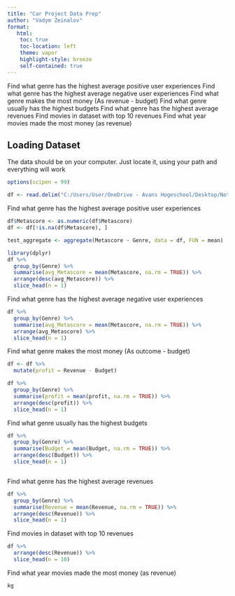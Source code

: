 ```yaml
---
title: "Car Project Data Prep"
author: "Vadym Zeinalov"
format:
   html:
    toc: true
    toc-location: left
    theme: vapor
    highlight-style: breeze
    self-contained: true
---
```


Find what genre has the highest average positive user experiences
Find what genre has the highest average negative user experiences
Find what genre makes the most money (As revenue - budget)
Find what genre usually has the highest budgets
Find what genre has the highest average revenues 
Find movies in dataset with top 10 revenues
Find what year movies made the most money (as revenue)



## Loading Dataset

The data should be on your computer. Just locate it, using your path and everything will work


```r
options(scipen = 99)
```

```r
df <- read.delim("C:/Users/User/OneDrive - Avans Hogeschool/Desktop/Notre Dame/Grow Irish I/datawranglingpractice/movie_budget_rating.csv", fileEncoding="UTF-16LE", sep="\t", header=TRUE)
```



Find what genre has the highest average positive user experiences
```r

df$Metascore <- as.numeric(df$Metascore)
df <- df[!is.na(df$Metascore), ]

test_aggregate <- aggregate(Metascore ~ Genre, data = df, FUN = mean)

library(dplyr)
df %>% 
  group_by(Genre) %>% 
  summarise(avg_Metascore = mean(Metascore, na.rm = TRUE)) %>% 
  arrange(desc(avg_Metascore)) %>% 
  slice_head(n = 1)


```





Find what genre has the highest average negative user experiences
```r
df %>% 
  group_by(Genre) %>% 
  summarise(avg_Metascore = mean(Metascore, na.rm = TRUE)) %>% 
  arrange(avg_Metascore) %>% 
  slice_head(n = 1)
```




Find what genre makes the most money (As outcome - budget)

```r
df <- df %>% 
  mutate(profit = Revenue - Budget)

df %>% 
  group_by(Genre) %>% 
  summarise(profit = mean(profit, na.rm = TRUE)) %>% 
  arrange(desc(profit)) %>% 
  slice_head(n = 1)
```


Find what genre usually has the highest budgets

```r
df %>% 
  group_by(Genre) %>% 
  summarise(Budget = mean(Budget, na.rm = TRUE)) %>% 
  arrange(desc(Budget)) %>% 
  slice_head(n = 1)



```






Find what genre has the highest average revenues 

```r
df %>% 
  group_by(Genre) %>% 
  summarise(Revenue = mean(Revenue, na.rm = TRUE)) %>% 
  arrange(desc(Revenue)) %>% 
  slice_head(n = 1)
```






Find movies in dataset with top 10 revenues

```r
df %>% 
  arrange(desc(Revenue)) %>% 
  slice_head(n = 10)
```





Find what year movies made the most money (as revenue)
```r

kg



```


